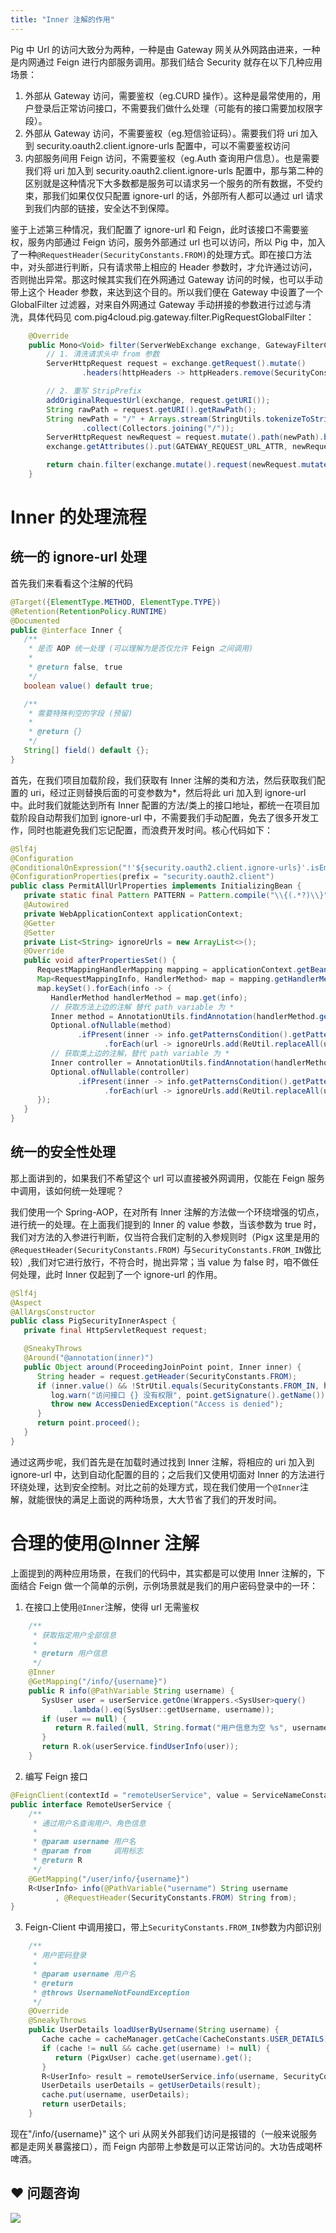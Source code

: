 ```yaml
---
title: "Inner 注解的作用"
---
```


Pig 中 Url 的访问大致分为两种，一种是由 Gateway 网关从外网路由进来，一种是内网通过 Feign 进行内部服务调用。那我们结合 Security 就存在以下几种应用场景：



1. 外部从 Gateway 访问，需要鉴权（eg.CURD 操作）。这种是最常使用的，用户登录后正常访问接口，不需要我们做什么处理（可能有的接口需要加权限字段）。
2. 外部从 Gateway 访问，不需要鉴权（eg.短信验证码）。需要我们将 uri 加入到 security.oauth2.client.ignore-urls 配置中，可以不需要鉴权访问
3. 内部服务间用 Feign 访问，不需要鉴权（eg.Auth 查询用户信息）。也是需要我们将 uri 加入到 security.oauth2.client.ignore-urls 配置中，那与第二种的区别就是这种情况下大多数都是服务可以请求另一个服务的所有数据，不受约束，那我们如果仅仅只配置 ignore-url 的话，外部所有人都可以通过 url 请求到我们内部的链接，安全达不到保障。



鉴于上述第三种情况，我们配置了 ignore-url 和 Feign，此时该接口不需要鉴权，服务内部通过 Feign 访问，服务外部通过 url 也可以访问，所以 Pig 中，加入了一种`@RequestHeader(SecurityConstants.FROM)`的处理方式。即在接口方法中，对头部进行判断，只有请求带上相应的 Header 参数时，才允许通过访问，否则抛出异常。那这时候其实我们在外网通过 Gateway 访问的时候，也可以手动带上这个 Header 参数，来达到这个目的。所以我们便在 Gateway 中设置了一个 GlobalFilter 过滤器，对来自外网通过 Gateway 手动拼接的参数进行过滤与清洗，具体代码见 com.pig4cloud.pig.gateway.filter.PigRequestGlobalFilter：

```java
	@Override
	public Mono<Void> filter(ServerWebExchange exchange, GatewayFilterChain chain) {
		// 1. 清洗请求头中 from 参数
		ServerHttpRequest request = exchange.getRequest().mutate()
				.headers(httpHeaders -> httpHeaders.remove(SecurityConstants.FROM)).build();

		// 2. 重写 StripPrefix
		addOriginalRequestUrl(exchange, request.getURI());
		String rawPath = request.getURI().getRawPath();
		String newPath = "/" + Arrays.stream(StringUtils.tokenizeToStringArray(rawPath, "/")).skip(1L)
				.collect(Collectors.joining("/"));
		ServerHttpRequest newRequest = request.mutate().path(newPath).build();
		exchange.getAttributes().put(GATEWAY_REQUEST_URL_ATTR, newRequest.getURI());

		return chain.filter(exchange.mutate().request(newRequest.mutate().build()).build());
	}
```



# Inner 的处理流程


## 统一的 ignore-url 处理


首先我们来看看这个注解的代码



```java
@Target({ElementType.METHOD, ElementType.TYPE})
@Retention(RetentionPolicy.RUNTIME)
@Documented
public @interface Inner {
   /**
    * 是否 AOP 统一处理 (可以理解为是否仅允许 Feign 之间调用)
    *
    * @return false, true
    */
   boolean value() default true;

   /**
    * 需要特殊判空的字段 (预留)
    *
    * @return {}
    */
   String[] field() default {};
}
```



首先，在我们项目加载阶段，我们获取有 Inner 注解的类和方法，然后获取我们配置的 uri，经过正则替换后面的可变参数为*，然后将此 uri 加入到 ignore-url 中。此时我们就能达到所有 Inner 配置的方法/类上的接口地址，都统一在项目加载阶段自动帮我们加到 ignore-url 中，不需要我们手动配置，免去了很多开发工作，同时也能避免我们忘记配置，而浪费开发时间。核心代码如下：



```java
@Slf4j
@Configuration
@ConditionalOnExpression("!'${security.oauth2.client.ignore-urls}'.isEmpty()")
@ConfigurationProperties(prefix = "security.oauth2.client")
public class PermitAllUrlProperties implements InitializingBean {
   private static final Pattern PATTERN = Pattern.compile("\\{(.*?)\\}");
   @Autowired
   private WebApplicationContext applicationContext;
   @Getter
   @Setter
   private List<String> ignoreUrls = new ArrayList<>();
   @Override
   public void afterPropertiesSet() {
      RequestMappingHandlerMapping mapping = applicationContext.getBean(RequestMappingHandlerMapping.class);
      Map<RequestMappingInfo, HandlerMethod> map = mapping.getHandlerMethods();
      map.keySet().forEach(info -> {
         HandlerMethod handlerMethod = map.get(info);
         // 获取方法上边的注解 替代 path variable 为 *
         Inner method = AnnotationUtils.findAnnotation(handlerMethod.getMethod(), Inner.class);
         Optional.ofNullable(method)
               .ifPresent(inner -> info.getPatternsCondition().getPatterns()
                     .forEach(url -> ignoreUrls.add(ReUtil.replaceAll(url, PATTERN, StringPool.ASTERISK))));
         // 获取类上边的注解，替代 path variable 为 *
         Inner controller = AnnotationUtils.findAnnotation(handlerMethod.getBeanType(), Inner.class);
         Optional.ofNullable(controller)
               .ifPresent(inner -> info.getPatternsCondition().getPatterns()
                     .forEach(url -> ignoreUrls.add(ReUtil.replaceAll(url, PATTERN, StringPool.ASTERISK))));
      });
   }
}
```



## 统一的安全性处理


那上面讲到的，如果我们不希望这个 url 可以直接被外网调用，仅能在 Feign 服务中调用，该如何统一处理呢？



我们使用一个 Spring-AOP，在对所有 Inner 注解的方法做一个环绕增强的切点，进行统一的处理。在上面我们提到的 Inner 的 value 参数，当该参数为 true 时，我们对方法的入参进行判断，仅当符合我们定制的入参规则时（Pigx 这里是用的`@RequestHeader(SecurityConstants.FROM)` 与`SecurityConstants.FROM_IN`做比较）,我们对它进行放行，不符合时，抛出异常；当 value 为 false 时，咱不做任何处理，此时 Inner 仅起到了一个 ignore-url 的作用。



```java
@Slf4j
@Aspect
@AllArgsConstructor
public class PigSecurityInnerAspect {
   private final HttpServletRequest request;

   @SneakyThrows
   @Around("@annotation(inner)")
   public Object around(ProceedingJoinPoint point, Inner inner) {
      String header = request.getHeader(SecurityConstants.FROM);
      if (inner.value() && !StrUtil.equals(SecurityConstants.FROM_IN, header)) {
         log.warn("访问接口 {} 没有权限", point.getSignature().getName());
         throw new AccessDeniedException("Access is denied");
      }
      return point.proceed();
   }
}
```



通过这两步呢，我们首先是在加载时通过找到 Inner 注解，将相应的 uri 加入到 ignore-url 中，达到自动化配置的目的；之后我们又使用切面对 Inner 的方法进行环绕处理，达到安全控制。对比之前的处理方式，现在我们使用一个`@Inner`注解，就能很快的满足上面说的两种场景，大大节省了我们的开发时间。



# 合理的使用@Inner 注解


上面提到的两种应用场景，在我们的代码中，其实都是可以使用 Inner 注解的，下面结合 Feign 做一个简单的示例，示例场景就是我们的用户密码登录中的一环：



1. 在接口上使用`@Inner`注解，使得 url 无需鉴权

```java
    /**
     * 获取指定用户全部信息
     *
     * @return 用户信息
     */
    @Inner
    @GetMapping("/info/{username}")
    public R info(@PathVariable String username) {
       SysUser user = userService.getOne(Wrappers.<SysUser>query()
             .lambda().eq(SysUser::getUsername, username));
       if (user == null) {
          return R.failed(null, String.format("用户信息为空 %s", username));
       }
       return R.ok(userService.findUserInfo(user));
    }
```

2. 编写 Feign 接口

```java
@FeignClient(contextId = "remoteUserService", value = ServiceNameConstants.UMPS_SERVICE)
public interface RemoteUserService {
    /**
     * 通过用户名查询用户、角色信息
     *
     * @param username 用户名
     * @param from     调用标志
     * @return R
     */
    @GetMapping("/user/info/{username}")
    R<UserInfo> info(@PathVariable("username") String username
          , @RequestHeader(SecurityConstants.FROM) String from);
}
```

3. Feign-Client 中调用接口，带上`SecurityConstants.FROM_IN`参数为内部识别

```java
    /**
     * 用户密码登录
     *
     * @param username 用户名
     * @return
     * @throws UsernameNotFoundException
     */
    @Override
    @SneakyThrows
    public UserDetails loadUserByUsername(String username) {
       Cache cache = cacheManager.getCache(CacheConstants.USER_DETAILS);
       if (cache != null && cache.get(username) != null) {
          return (PigxUser) cache.get(username).get();
       }
       R<UserInfo> result = remoteUserService.info(username, SecurityConstants.FROM_IN);
       UserDetails userDetails = getUserDetails(result);
       cache.put(username, userDetails);
       return userDetails;
    }
```



现在"/info/{username}" 这个 uri 从网关外部我们访问是报错的（一般来说服务都是走网关暴露接口），而 Feign 内部带上参数是可以正常访问的。大功告成喝杯啤酒。



## ❤  问题咨询
![](https://cdn.nlark.com/yuque/0/2022/gif/283679/1662563973685-c22e9831-db66-42b5-973f-886d25d1e0e7.gif)

